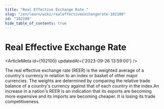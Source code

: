 ```yaml
---
title: "Real Effective Exchange Rate "
slug: "/en/learn/wiki/realeffectiveexchangerate-102100"
id: "102100"
hide_table_of_contents: true
---
```



# Real Effective Exchange Rate 

<ArticleMeta id={102100} updatedAt={'2023-09-26 13:59:00'} />
<div className='border-solid border-b border-t-0 my-4 border-[var(--ifm-color-gray-300)]' />

The real effective exchange rate (REER) is the weighted average of a country's currency in relation to an index or basket of other major currencies. The weights are determined by comparing the relative trade balance of a country's currency against that of each country in the index.An increase in a nation's REER is an indication that its exports are becoming more expensive and its imports are becoming cheaper. It is losing its trade competitiveness.
